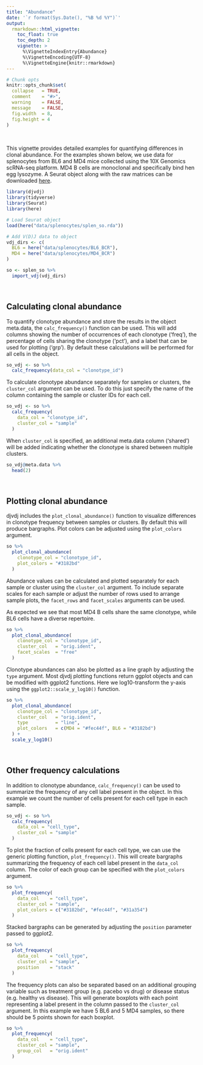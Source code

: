 ```yaml
---
title: "Abundance"
date: '`r format(Sys.Date(), "%B %d %Y")`'
output:
  rmarkdown::html_vignette:
    toc_float: true
    toc_depth: 2
    vignette: >
      %\VignetteIndexEntry{Abundance}
      %\VignetteEncoding{UTF-8}
      %\VignetteEngine{knitr::rmarkdown}
---
```


```r
# Chunk opts
knitr::opts_chunk$set(
  collapse   = TRUE,
  comment    = "#>",
  warning    = FALSE,
  message    = FALSE,
  fig.width  = 8,
  fig.height = 4
)
```

<br>

This vignette provides detailed examples for quantifying differences in clonal abundance. For the examples shown below, we use data for splenocytes from BL6 and MD4 mice collected using the 10X Genomics scRNA-seq platform. MD4 B cells are monoclonal and specifically bind hen egg lysozyme. A Seurat object along with the raw matrices can be downloaded [here](https://djvdj-data.s3.us-west-2.amazonaws.com/splenocytes.zip).

```r
library(djvdj)
library(tidyverse)
library(Seurat)
library(here)

# Load Seurat object
load(here("data/splenocytes/splen_so.rda"))

# Add V(D)J data to object
vdj_dirs <- c(
  BL6 = here("data/splenocytes/BL6_BCR"),
  MD4 = here("data/splenocytes/MD4_BCR")
)

so <- splen_so %>%
  import_vdj(vdj_dirs)
```

<br>

## Calculating clonal abundance

To quantify clonotype abundance and store the results in the object meta.data, the `calc_frequency()` function can be used. This will add columns showing the number of occurrences of each clonotype ('freq'), the percentage of cells sharing the clonotype ('pct'), and a label that can be used for plotting ('grp'). By default these calculations will be performed for all cells in the object.

```r
so_vdj <- so %>%
  calc_frequency(data_col = "clonotype_id")
```

To calculate clonotype abundance separately for samples or clusters, the `cluster_col` argument can be used. To do this just specify the name of the column containing the sample or cluster IDs for each cell.

```r
so_vdj <- so %>%
  calc_frequency(
    data_col = "clonotype_id",
    cluster_col = "sample"
  )
```

When `cluster_col` is specified, an additional meta.data column ('shared') will be added indicating whether the clonotype is shared between multiple clusters.

```r
so_vdj@meta.data %>%
  head(2)
```

<br>

## Plotting clonal abundance

djvdj includes the `plot_clonal_abundance()` function to visualize differences in clonotype frequency between samples or clusters. By default this will produce bargraphs. Plot colors can be adjusted using the `plot_colors` argument.

```r
so %>%
  plot_clonal_abundance(
    clonotype_col = "clonotype_id",
    plot_colors = "#3182bd"
  )
```

Abundance values can be calculated and plotted separately for each sample or cluster using the `cluster_col` argument. To include separate scales for each sample or adjust the number of rows used to arrange sample plots, the `facet_rows` and `facet_scales` arguments can be used.

As expected we see that most MD4 B cells share the same clonotype, while BL6 cells have a diverse repertoire.

```r
so %>%
  plot_clonal_abundance(
    clonotype_col = "clonotype_id",
    cluster_col   = "orig.ident",
    facet_scales  = "free"
  )
```

Clonotype abundances can also be plotted as a line graph by adjusting the `type` argument. Most djvdj plotting functions return ggplot objects and can be modified with ggplot2 functions. Here we log10-transform the y-axis using the `ggplot2::scale_y_log10()` function.

```r
so %>%
  plot_clonal_abundance(
    clonotype_col = "clonotype_id",
    cluster_col   = "orig.ident",
    type          = "line",
    plot_colors   = c(MD4 = "#fec44f", BL6 = "#3182bd")
  ) +
  scale_y_log10()
```

<br>

## Other frequency calculations

In addition to clonotype abundance, `calc_frequency()` can be used to summarize the frequency of any cell label present in the object. In this example we count the number of cells present for each cell type in each sample.

```r
so_vdj <- so %>%
  calc_frequency(
    data_col = "cell_type",
    cluster_col = "sample"
  )
```

To plot the fraction of cells present for each cell type, we can use the generic plotting function, `plot_frequency()`. This will create bargraphs summarizing the frequency of each cell label present in the `data_col` column. The color of each group can be specified with the `plot_colors` argument.

```r
so %>%
  plot_frequency(
    data_col    = "cell_type",
    cluster_col = "sample",
    plot_colors = c("#3182bd", "#fec44f", "#31a354")
  )
```

Stacked bargraphs can be generated by adjusting the `position` parameter passed to ggplot2.

```r
so %>%
  plot_frequency(
    data_col    = "cell_type",
    cluster_col = "sample",
    position    = "stack"
  )
```

The frequency plots can also be separated based on an additional grouping variable such as treatment group (e.g. pacebo vs drug) or disease status (e.g. healthy vs disease). This will generate boxplots with each point representing a label present in the column passed to the `cluster_col` argument. In this example we have 5 BL6 and 5 MD4 samples, so there should be 5 points shown for each boxplot.

```r
so %>%
  plot_frequency(
    data_col    = "cell_type",
    cluster_col = "sample",
    group_col   = "orig.ident"
  )
```
